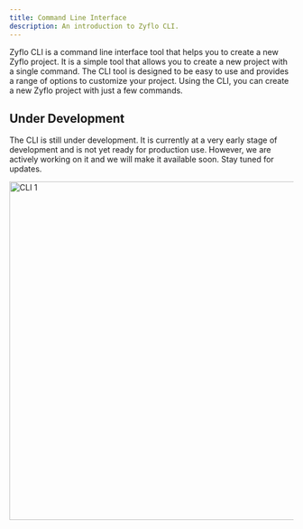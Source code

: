 ---
title: Command Line Interface
description: An introduction to Zyflo CLI.
---

Zyflo CLI is a command line interface tool that helps you to create a new Zyflo project. It is a simple tool that allows you to create a new project with a single command. The CLI tool is designed to be easy to use and provides a range of options to customize your project. Using the CLI, you can create a new Zyflo project with just a few commands.

## Under Development
The CLI is still under development. It is currently at a very early stage of development and is not yet ready for production use. However, we are actively working on it and we will make it available soon. Stay tuned for updates.

<div className="flex flex-row items-center justify-center">
    <img draggable={false} src="/images/docs/getting-started/cli/coming-soon.svg" width="1000" height="600" alt="CLI 1" className="xs:h-[500px] select-none xs:w-auto h-auto w-full" />
</div>